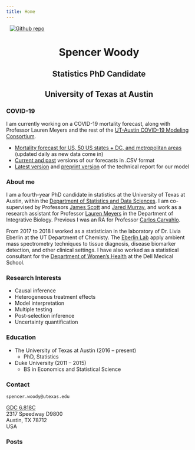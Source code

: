 ```yaml
---
title: Home
---
```


[<img src="portrait.jpg"
style="max-width:35%;min-width:100px;float:center;" alt="Github repo"
hspace="10" />](https://spencerwoody.github.io)

<center> <h1>Spencer Woody</h1> </center>

<center> <h2>Statistics PhD Candidate</h2> </center>

<center> <h2>University of Texas at Austin</h2> </center>

<!-- <center> <h2>`spencer.woody@utexas.edu`</h2> </center> -->


### COVID-19 

I am currently working on a COVID-19 mortality forecast, along with
Professor Lauren Meyers and the rest of the [UT-Austin COVID-19
Modeling Consortium][consortium].

- [Mortality forecast for US, 50 US states + DC, and metropolitan
  areas][covid-19 forecast] (updated daily as new data come in)
- [Current and past][covid-19-github] versions of our forecasts in
  .CSV format
- [Latest version][latest-covid-19] and [preprint
  version][preprint-covid-19] of the technical report for our model

### About me

I am a fourth-year PhD candidate in statistics at the University of
Texas at Austin, within the [Department of Statistics and Data
Sciences][sds].  I am co-supervised by Professors [James Scott][james]
and [Jared Murray][jared], and work as a research assistant for
Professor [Lauren Meyers][lauren] in the Department of Integrative
Biology.  Previous I was an RA for Professor [Carlos
Carvahlo][carlos].  <!-- My main research interests are --> <!-- in
causal inference, treatment modification, posterior model --> <!--
interpretation, and post-selection inference as applied to multiple
--> <!-- testing. -->

From 2017 to 2018 I worked as a statistician in the laboratory of
Dr. Livia Eberlin at the UT Department of Chemisty. The [Eberlin
Lab][eberlin] apply ambient mass spectrometry techniques to tissue
diagnosis, disease biomarker detection, and other clinical settings. I
have also worked as a statistical consultant for the [Department of
Women's Health][womens-health] at the Dell Medical School.


### Research Interests

- Causal inference
- Heterogeneous treatment effects
- Model interpretation
- Multiple testing
- Post-selection inference
- Uncertainty quantification
<!-- - High-throughput bioinformatics -->

### Education

- The University of Texas at Austin (2016 -- present)
	- PhD, Statistics
- Duke University (2011 -- 2015)
	- BS in Economics and Statistical Science


### Contact

`spencer.woody@utexas.edu`

[GDC 6.818C][gdc]  
2317 Speedway D9800  
Austin, TX 78712  
USA

### Posts

[lauren]: http://www.bio.utexas.edu/research/meyers/
[sds]: https://stat.utexas.edu/
[james]: https://jgscott.github.io/
[jared]: https://jaredsmurray.github.io/
[carlos]: https://faculty.mccombs.utexas.edu/carlos.carvalho/
[eberlin]: https://eberlin.cm.utexas.edu/
[womens-health]: https://dellmed.utexas.edu/units/department-of-womens-health
[gdc]: https://goo.gl/maps/4pS7Wc8DBJp
[covid-19 forecast]: https://covid-19.tacc.utexas.edu/projections/
[consortium]: https://covid-19.tacc.utexas.edu/
[latest-covid-19]: https://covid-19.tacc.utexas.edu/media/filer_public/87/63/87635a46-b060-4b5b-a3a5-1b31ab8e0bc6/ut_covid-19_mortality_forecasting_model_latest.pdf
[preprint-covid-19]: https://www.medrxiv.org/content/10.1101/2020.04.16.20068163v1
[covid-19-github]: https://github.com/UT-Covid/USmortality
